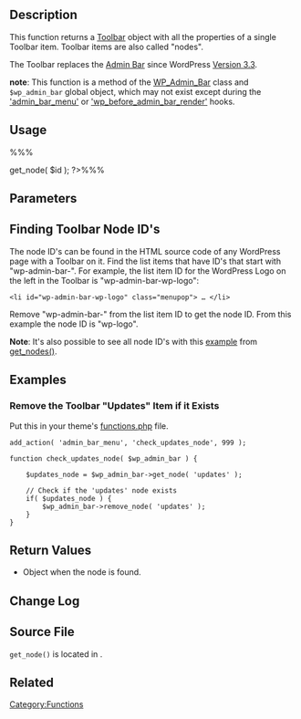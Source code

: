 == Description ==
This function returns a [[Glossary#Toolbar|Toolbar]] object with all the properties of a single Toolbar item. Toolbar items are also called "nodes".

The Toolbar replaces the [[Glossary#Admin_Bar|Admin Bar]] since WordPress [[Version 3.3]].   

'''note''': This function is a method of the [[Class_Reference/WP_Admin_Bar|WP_Admin_Bar]] class and <tt>$wp_admin_bar</tt> global object, which may not exist except during the [[Plugin_API/Action_Reference/admin_bar_menu|'admin_bar_menu']] or [[Plugin_API/Action_Reference/wp_before_admin_bar_render|'wp_before_admin_bar_render']] hooks.

== Usage ==
%%%<?php $wp_admin_bar->get_node( $id ); ?>%%%

== Parameters ==
{{Parameter|$id|string|The node ID of the Toolbar item you want to get.}}

==Finding Toolbar Node ID's==

The node ID's can be found in the HTML source code of any WordPress page with a Toolbar on it. Find the list items that have ID's that start with "wp-admin-bar-". For example, the list item ID for the WordPress Logo on the left in the Toolbar is "wp-admin-bar-wp-logo":
<pre><li id="wp-admin-bar-wp-logo" class="menupop"> … </li></pre> 
Remove "wp-admin-bar-" from the list item ID to get the node ID. From this example the node ID is "wp-logo".  

'''Note''': It's also possible to see all node ID's with this [[Function_Reference/get_nodes#Display_all_Node_ID.27s_of_the_Current_Page_in_the_Toolbar|example]] from [[Function_Reference/get_nodes|get_nodes()]].

== Examples ==
===Remove the Toolbar "Updates" Item if it Exists ===
Put this in your theme's [[Functions_File_Explained|functions.php]] file.

<pre>
add_action( 'admin_bar_menu', 'check_updates_node', 999 );

function check_updates_node( $wp_admin_bar ) {

	$updates_node = $wp_admin_bar->get_node( 'updates' );

	// Check if the 'updates' node exists
	if( $updates_node ) {
		$wp_admin_bar->remove_node( 'updates' );
	}
}
</pre>

== Return Values ==
* Object when the node is found.

== Change Log ==

== Source File ==
<tt>get_node()</tt> is located in {{Trac|wp-includes/class-wp-admin-bar.php}}.

== Related ==
{{Toolbar Tags}}

{{Tag Footer}}

[[Category:Functions]]
{{copyedit}}